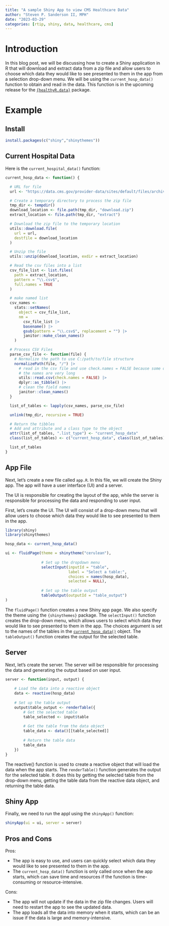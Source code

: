 ```yaml
---
title: "A sample Shiny App to view CMS Healthcare Data"
author: "Steven P. Sanderson II, MPH"
date: "2023-03-29"
categories: [rtip, shiny, data, healthcare, cms]
---
```


# Introduction

In this blog post, we will be discussing how to create a Shiny application in R that will download and extract data from a zip file and allow users to choose which data they would like to see presented to them in the app from a selection drop-down menu. We will be using the `current_hosp_data()` function to obtain and read in the data. This function is in the upcoming release for the [`{healthyR.data}`](https://www.spsanderson.com/healthyR.data/) package.

# Example

## Install

```r
install.packages(c("shiny","shinythemes"))
```

## Current Hospital Data

Here is the `current_hospital_data()` function:

```r
current_hosp_data <- function() {

  # URL for file
  url <- "https://data.cms.gov/provider-data/sites/default/files/archive/Hospitals/current/hospitals_current_data.zip"

  # Create a temporary directory to process the zip file
  tmp_dir <- tempdir()
  download_location <- file.path(tmp_dir, "download.zip")
  extract_location <- file.path(tmp_dir, "extract")

  # Download the zip file to the temporary location
  utils::download.file(
    url = url,
    destfile = download_location
  )

  # Unzip the file
  utils::unzip(download_location, exdir = extract_location)

  # Read the csv files into a list
  csv_file_list <- list.files(
    path = extract_location,
    pattern = "\\.csv$",
    full.names = TRUE
  )

  # make named list
  csv_names <-
    stats::setNames(
      object = csv_file_list,
      nm =
        csv_file_list |>
        basename() |>
        gsub(pattern = "\\.csv$", replacement = "") |>
        janitor::make_clean_names()
    )

  # Process CSV Files
  parse_csv_file <- function(file) {
    # Normalize the path to use C:/path/to/file structure
    normalizePath(file, "/") |>
      # read in the csv file and use check.names = FALSE because some of
      # the names are very long
      utils::read.csv(check.names = FALSE) |>
      dplyr::as_tibble() |>
      # clean the field names
      janitor::clean_names()
  }

  list_of_tables <- lapply(csv_names, parse_csv_file)

  unlink(tmp_dir, recursive = TRUE)

  # Return the tibbles
  # Add and attribute and a class type to the object
  attr(list_of_tables, ".list_type") <- "current_hosp_data"
  class(list_of_tables) <- c("current_hosp_data", class(list_of_tables))

  list_of_tables
}
```

## App File

Next, let's create a new file called `app.R`. In this file, we will create the Shiny app. The app will have a user interface (UI) and a server.

The UI is responsible for creating the layout of the app, while the server is responsible for processing the data and responding to user input.

First, let's create the UI. The UI will consist of a drop-down menu that will allow users to choose which data they would like to see presented to them in the app.

```r
library(shiny)
library(shinythemes)

hosp_data <- current_hosp_data()

ui <- fluidPage(theme = shinytheme("cerulean"),
                
                # Set up the dropdown menu
                selectInput(inputId = "table", 
                            label = "Select a table:", 
                            choices = names(hosp_data), 
                            selected = NULL),
                
                # Set up the table output
                tableOutput(outputId = "table_output")
)
```

The `fluidPage()` function creates a new Shiny app page. We also specify the theme using the `{shinythemes}` package. The `selectInput()` function creates the drop-down menu, which allows users to select which data they would like to see presented to them in the app. The choices argument is set to the names of the tables in the [`current_hosp_data()`](https://www.spsanderson.com/healthyR.data/reference/current_hosp_data.html) object. The `tableOutput()` function creates the output for the selected table.

## Server

Next, let's create the server. The server will be responsible for processing the data and generating the output based on user input.

```r
server <- function(input, output) {
    
    # Load the data into a reactive object
    data <- reactive(hosp_data)
    
    # Set up the table output
    output$table_output <- renderTable({
        # Get the selected table
        table_selected <- input$table
        
        # Get the table from the data object
        table_data <- data()[[table_selected]]
        
        # Return the table data
        table_data
    })
}
```

The reactive() function is used to create a reactive object that will load the data when the app starts. The `renderTable()` function generates the output for the selected table. It does this by getting the selected table from the drop-down menu, getting the table data from the reactive data object, and returning the table data.

## Shiny App

Finally, we need to run the appl using the `shinyApp()` function:

```r
shinyApp(ui = ui, server = server)
```

## Pros and Cons

Pros:

*    The app is easy to use, and users can quickly select which data they would like to see presented to them in the app.
*    The `current_hosp_data()` function is only called once when the app starts, which can save time and resources if the function is time-consuming or resource-intensive.

Cons:

*    The app will not update if the data in the zip file changes. Users will need to restart the app to see the updated data.
*    The app loads all the data into memory when it starts, which can be an issue if the data is large and memory-intensive.